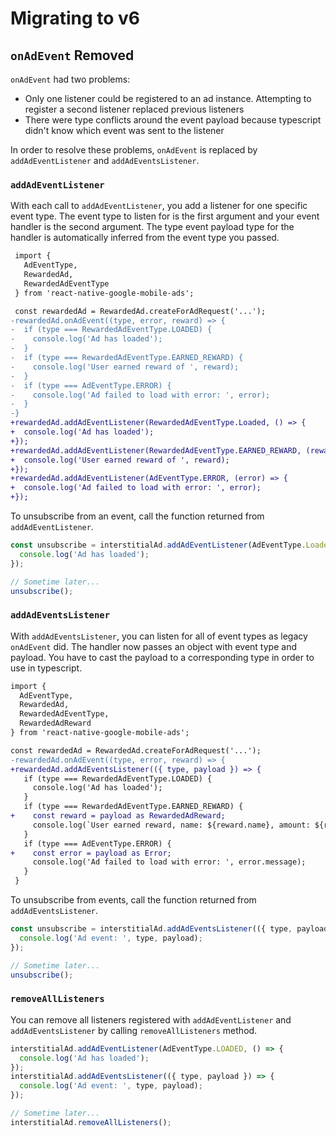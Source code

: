 # Migrating to v6

## `onAdEvent` Removed

`onAdEvent` had two problems:

- Only one listener could be registered to an ad instance. Attempting to register a second listener replaced previous listeners
- There were type conflicts around the event payload because typescript didn't know which event was sent to the listener

In order to resolve these problems, `onAdEvent` is replaced by `addAdEventListener` and `addAdEventsListener`.

### `addAdEventListener`

With each call to `addAdEventListener`, you add a listener for one specific event type. The event type to listen for is the first argument and your event handler is the second argument. The type event payload type for the handler is automatically inferred from the event type you passed.

```diff
 import {
   AdEventType,
   RewardedAd,
   RewardedAdEventType
 } from 'react-native-google-mobile-ads';

 const rewardedAd = RewardedAd.createForAdRequest('...');
-rewardedAd.onAdEvent((type, error, reward) => {
-  if (type === RewardedAdEventType.LOADED) {
-    console.log('Ad has loaded');
-  }
-  if (type === RewardedAdEventType.EARNED_REWARD) {
-    console.log('User earned reward of ', reward);
-  }
-  if (type === AdEventType.ERROR) {
-    console.log('Ad failed to load with error: ', error);
-  }
-}
+rewardedAd.addAdEventListener(RewardedAdEventType.Loaded, () => {
+  console.log('Ad has loaded');
+});
+rewardedAd.addAdEventListener(RewardedAdEventType.EARNED_REWARD, (reward) => {
+  console.log('User earned reward of ', reward);
+});
+rewardedAd.addAdEventListener(AdEventType.ERROR, (error) => {
+  console.log('Ad failed to load with error: ', error);
+});
```

To unsubscribe from an event, call the function returned from `addAdEventListener`.

```js
const unsubscribe = interstitialAd.addAdEventListener(AdEventType.Loaded, () => {
  console.log('Ad has loaded');
});

// Sometime later...
unsubscribe();
```

### `addAdEventsListener`

With `addAdEventsListener`, you can listen for all of event types as legacy `onAdEvent` did. The handler now passes an object with event type and payload. You have to cast the payload to a corresponding type in order to use in typescript.

```diff
import {
  AdEventType,
  RewardedAd,
  RewardedAdEventType,
  RewardedAdReward
} from 'react-native-google-mobile-ads';

const rewardedAd = RewardedAd.createForAdRequest('...');
-rewardedAd.onAdEvent((type, error, reward) => {
+rewardedAd.addAdEventsListener(({ type, payload }) => {
   if (type === RewardedAdEventType.LOADED) {
     console.log('Ad has loaded');
   }
   if (type === RewardedAdEventType.EARNED_REWARD) {
+    const reward = payload as RewardedAdReward;
     console.log(`User earned reward, name: ${reward.name}, amount: ${reward.amount}`);
   }
   if (type === AdEventType.ERROR) {
+    const error = payload as Error;
     console.log('Ad failed to load with error: ', error.message);
   }
 }
```

To unsubscribe from events, call the function returned from `addAdEventsListener`.

```js
const unsubscribe = interstitialAd.addAdEventsListener(({ type, payload }) => {
  console.log('Ad event: ', type, payload);
});

// Sometime later...
unsubscribe();
```

### `removeAllListeners`

You can remove all listeners registered with `addAdEventListener` and `addAdEventsListener` by calling `removeAllListeners` method.

```js
interstitialAd.addAdEventListener(AdEventType.LOADED, () => {
  console.log('Ad has loaded');
});
interstitialAd.addAdEventsListener(({ type, payload }) => {
  console.log('Ad event: ', type, payload);
});

// Sometime later...
interstitialAd.removeAllListeners();
```
